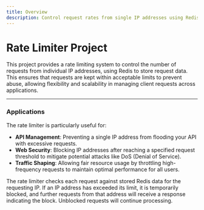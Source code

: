 ```yaml
---
title: Overview
description: Control request rates from single IP addresses using Redis.
---
```


# Rate Limiter Project

This project provides a rate limiting system to control the number of requests from individual IP addresses, using Redis to store request data. This ensures that requests are kept within acceptable limits to prevent abuse, allowing flexibility and scalability in managing client requests across applications.

---

### Applications

The rate limiter is particularly useful for:

- **API Management**: Preventing a single IP address from flooding your API with excessive requests.
- **Web Security**: Blocking IP addresses after reaching a specified request threshold to mitigate potential attacks like DoS (Denial of Service).
- **Traffic Shaping**: Allowing fair resource usage by throttling high-frequency requests to maintain optimal performance for all users.

The rate limiter checks each request against stored Redis data for the requesting IP. If an IP address has exceeded its limit, it is temporarily blocked, and further requests from that address will receive a response indicating the block. Unblocked requests will continue processing.